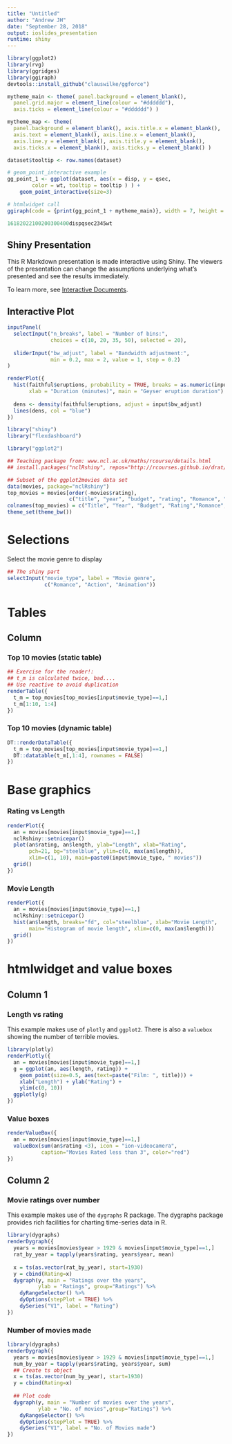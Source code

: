 ```yaml
---
title: "Untitled"
author: "Andrew JH"
date: "September 28, 2018"
output: ioslides_presentation
runtime: shiny
---
```


```r
library(ggplot2)
library(rvg)
library(ggridges)
library(ggiraph)
devtools::install_github("clauswilke/ggforce")

mytheme_main <- theme( panel.background = element_blank(), 
  panel.grid.major = element_line(colour = "#dddddd"), 
  axis.ticks = element_line(colour = "#dddddd") )

mytheme_map <- theme(
  panel.background = element_blank(), axis.title.x = element_blank(),
  axis.text = element_blank(), axis.line.x = element_blank(),
  axis.line.y = element_blank(), axis.title.y = element_blank(),
  axis.ticks.x = element_blank(), axis.ticks.y = element_blank() )

dataset$tooltip <- row.names(dataset)

# geom_point_interactive example
gg_point_1 <- ggplot(dataset, aes(x = disp, y = qsec, 
        color = wt, tooltip = tooltip ) ) + 
    geom_point_interactive(size=3)

# htmlwidget call
ggiraph(code = {print(gg_point_1 + mytheme_main)}, width = 7, height = 6)

16182022100200300400dispqsec2345wt

```

## Shiny Presentation

This R Markdown presentation is made interactive using Shiny. The viewers of the presentation can change the assumptions underlying what's presented and see the results immediately. 

To learn more, see [Interactive Documents](http://rmarkdown.rstudio.com/authoring_shiny.html).

## Interactive Plot

```r
inputPanel(
  selectInput("n_breaks", label = "Number of bins:",
              choices = c(10, 20, 35, 50), selected = 20),
  
  sliderInput("bw_adjust", label = "Bandwidth adjustment:",
              min = 0.2, max = 2, value = 1, step = 0.2)
)

renderPlot({
  hist(faithful$eruptions, probability = TRUE, breaks = as.numeric(input$n_breaks),
       xlab = "Duration (minutes)", main = "Geyser eruption duration")
  
  dens <- density(faithful$eruptions, adjust = input$bw_adjust)
  lines(dens, col = "blue")
})
```

```r
library("shiny")
library("flexdashboard")
```
```r
library("ggplot2")

## Teaching package from: www.ncl.ac.uk/maths/rcourse/details.html
## install.packages("nclRshiny", repos="http://rcourses.github.io/drat/")

## Subset of the ggplot2movies data set
data(movies, package="nclRshiny")
top_movies = movies[order(-movies$rating), 
                    c("title", "year", "budget", "rating", "Romance", "Action", "Animation"), ]
colnames(top_movies) = c("Title", "Year", "Budget", "Rating","Romance", "Action", "Animation")
theme_set(theme_bw())
```

Selections {.sidebar}
===============================

Select the movie genre to display

```r
## The shiny part
selectInput("movie_type", label = "Movie genre", 
            c("Romance", "Action", "Animation"))
```

Tables
===================================== 

Column {.tabset .tabset-fade}
-------------------------------------
### Top 10 movies (static table)


```r
## Exercise for the reader!: 
## t_m is calculated twice, bad....
## Use reactive to avoid duplication
renderTable({
  t_m = top_movies[top_movies[input$movie_type]==1,]
  t_m[1:10, 1:4]
})
```

### Top 10 movies (dynamic table)

```r
DT::renderDataTable({
  t_m = top_movies[top_movies[input$movie_type]==1,]
  DT::datatable(t_m[,1:4], rownames = FALSE)
})
```

Base graphics 
===================================== 

### Rating vs Length

```r
renderPlot({
  an = movies[movies[input$movie_type]==1,]
  nclRshiny::setnicepar() 
  plot(an$rating, an$length, ylab="Length", xlab="Rating", 
       pch=21, bg="steelblue", ylim=c(0, max(an$length)), 
       xlim=c(1, 10), main=paste0(input$movie_type, " movies"))
  grid()
})
```

### Movie Length

```r
renderPlot({
  an = movies[movies[input$movie_type]==1,]
  nclRshiny::setnicepar()
  hist(an$length, breaks="fd", col="steelblue", xlab="Movie Length", 
       main="Histogram of movie length", xlim=c(0, max(an$length)))
  grid()
})
```

htmlwidget and value boxes
===================================== 

Column 1 {data-width=200}
------------------------------------
### Length vs rating

This example makes use of `plotly` and `ggplot2`. There is also a `valuebox` showing the number
of terrible movies.

```r
library(plotly)
renderPlotly({
  an = movies[movies[input$movie_type]==1,]
  g = ggplot(an, aes(length, rating)) + 
    geom_point(size=0.5, aes(text=paste("Film: ", title))) + 
    xlab("Length") + ylab("Rating") + 
    ylim(c(0, 10)) 
  ggplotly(g)
})
```

### Value boxes

```r
renderValueBox({
  an = movies[movies[input$movie_type]==1,]
  valueBox(sum(an$rating <3), icon = "ion-videocamera", 
           caption="Movies Rated less than 3", color="red")
})
```

Column 2 {data-width=300}
-------------------------------------

### Movie ratings over number

This example makes use of the `dygraphs` R package. The dygraphs
package provides rich facilities for charting time-series data 
in R. 

```r
library(dygraphs)
renderDygraph({
  years = movies[movies$year > 1929 & movies[input$movie_type]==1,]
  rat_by_year = tapply(years$rating, years$year, mean)
  
  x = ts(as.vector(rat_by_year), start=1930)
  y = cbind(Rating=x)
  dygraph(y, main = "Ratings over the years", 
          ylab = "Ratings", group="Ratings") %>% 
    dyRangeSelector() %>%
    dyOptions(stepPlot = TRUE) %>%
    dySeries("V1", label = "Rating")
})
```

### Number of movies made

```r
library(dygraphs)
renderDygraph({
  years = movies[movies$year > 1929 & movies[input$movie_type]==1,]
  num_by_year = tapply(years$rating, years$year, sum)
  ## Create ts object
  x = ts(as.vector(num_by_year), start=1930)
  y = cbind(Rating=x)
  
  ## Plot code
  dygraph(y, main = "Number of movies over the years", 
          ylab = "No. of movies",group="Ratings") %>% 
    dyRangeSelector() %>%
    dyOptions(stepPlot = TRUE) %>%
    dySeries("V1", label = "No. of Movies made")
})
```

